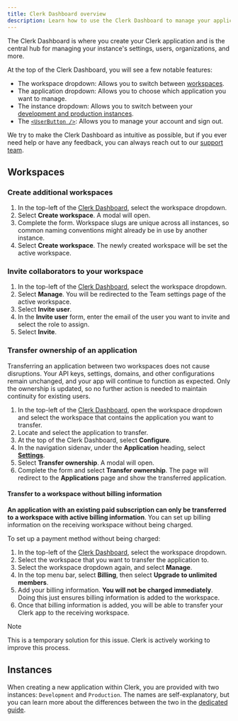 ```yaml
---
title: Clerk Dashboard overview
description: Learn how to use the Clerk Dashboard to manage your application settings, users, and more.
---
```


The Clerk Dashboard is where you create your Clerk application and is the central hub for managing your instance's settings, users, organizations, and more.

At the top of the Clerk Dashboard, you will see a few notable features:

- The workspace dropdown: Allows you to switch between [workspaces](#workspaces).
- The application dropdown: Allows you to choose which application you want to manage.
- The instance dropdown: Allows you to switch between your [development and production instances](#instances).
- The [`<UserButton />`](/docs/reference/components/user/user-button): Allows you to manage your account and sign out.

We try to make the Clerk Dashboard as intuitive as possible, but if you ever need help or have any feedback, you can always reach out to our [support team](https://clerk.com/support).

## Workspaces

### Create additional workspaces

1. In the top-left of the [Clerk Dashboard](https://dashboard.clerk.com), select the workspace dropdown.
1. Select **Create workspace**. A modal will open.
1. Complete the form. Workspace slugs are unique across all instances, so common naming conventions might already be in use by another instance.
1. Select **Create workspace**. The newly created workspace will be set the active workspace.

### Invite collaborators to your workspace

1. In the top-left of the [Clerk Dashboard](https://dashboard.clerk.com), select the workspace dropdown.
1. Select **Manage**. You will be redirected to the Team settings page of the active workspace.
1. Select **Invite user**.
1. In the **Invite user** form, enter the email of the user you want to invite and select the role to assign.
1. Select **Invite**.

### Transfer ownership of an application

Transferring an application between two workspaces does not cause disruptions. Your API keys, settings, domains, and other configurations remain unchanged, and your app will continue to function as expected. Only the ownership is updated, so no further action is needed to maintain continuity for existing users.

1. In the top-left of the [Clerk Dashboard](https://dashboard.clerk.com), open the workspace dropdown and select the workspace that contains the application you want to transfer.
1. Locate and select the application to transfer.
1. At the top of the Clerk Dashboard, select **Configure**.
1. In the navigation sidenav, under the **Application** heading, select [**Settings**](https://dashboard.clerk.com/~/settings).
1. Select **Transfer ownership**. A modal will open.
1. Complete the form and select **Transfer ownership**. The page will redirect to the **Applications** page and show the transferred application.

#### Transfer to a workspace without billing information

**An application with an existing paid subscription can only be transferred to a workspace with active billing information**. You can set up billing information on the receiving workspace without being charged.

To set up a payment method without being charged:

1. In the top-left of the [Clerk Dashboard](https://dashboard.clerk.com), select the workspace dropdown.
1. Select the workspace that you want to transfer the application to.
1. Select the workspace dropdown again, and select **Manage**.
1. In the top menu bar, select **Billing**, then select **Upgrade to unlimited members**.
1. Add your billing information. **You will not be charged immediately**. Doing this just ensures billing information is added to the workspace.
1. Once that billing information is added, you will be able to transfer your Clerk app to the receiving workspace.

> [!NOTE]
> This is a temporary solution for this issue. Clerk is actively working to improve this process.

## Instances

When creating a new application within Clerk, you are provided with two instances: `Development` and `Production`. The names are self-explanatory, but you can learn more about the differences between the two in the [dedicated guide](/docs/guides/development/managing-environments).
